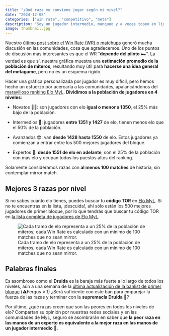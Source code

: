 ```yaml
---
title: "¿Qué raza me conviene jugar según mi nivel?"
date: "2024-12-08"
categories: ["win rate", "competitivo", "meta"]
description: "Soy un jugador intermedio, manqueo y a veces topeo en liga, ¿qué raza debería jugar?"
image: thumbnail.jpg
---
```


Nuestro [último post sobre el Win Rate (WR) o matchups](https://datosyleyendas.com/posts/matchups/) generó mucha discusión en las comunidades, cosa que agradecemos. Uno de los puntos de discusión más interesantes es que el WR "**depende del piloto 🏎️**". La verdad es que sí, nuestra gráfica muestra una **estimación promedio de la población de miteros**, resultando muy útil para **hacerse una idea general del metagame**, pero no es un esquema rígido.

Hacer una gráfica personalizada por jugador es muy difícil, pero hemos hecho un esfuerzo por acercarla a las comunidades, apalancándonos del [maravilloso ranking Elo MyL](https://datosyleyendas.com/elo-myl). **Dividimos a la población de jugadores en 4 niveles**:

-   Novatos 🧑‍🎓: son jugadores con elo **igual o menor a 1350**, el 25% más bajo de la población.

-   Intermedios 🥊: jugadores **entre 1351 y 1427** de elo, tienen menos elo que el 50% de la población.

-   Avanzados 😎: van **desde 1428 hasta 1550** de elo. Estos jugadores ya comienzan a entrar entre los 500 mejores jugadores del bloque.

-   Expertos 🧠: **desde 1551 de elo en adelante**, son el 25% de la población con más elo y ocupan todos los puestos altos del ranking.

Solamente consideramos razas con **al menos 100 matches** de historia, sin contemplar mirror match.

## Mejores 3 razas por nivel

Si no sabes cuánto elo tienes, puedes buscar tu **código TOR** en [Elo MyL](https://datosyleyendas.com/elo-myl). Si no te encuentras en la lista, ¡descuida!, ahí sólo están los 500 mejores jugadores de primer bloque, por lo que tendrás que buscar tu código TOR en [la lista completa de jugadores de Elo MyL](https://docs.google.com/spreadsheets/d/1kR45qa9CH3yiZpRMyTan1Hvmi3DgDkV-Uc2wrSGn1C4/edit?gid=1129691467#gid=1129691467).

![Cada tramo de elo representa a un 25% de la población de miteros; cada Win Rate es calculado con un mínimo de 100 matches que no sean mirror.](razas-por-nivel.jpg){fig-alt="Win Rate de las mejores 3 razas por cada nivel de jugadores. Cada tramo representa a un 25% de la población de miteros; cada Win Rate es calculado con un mínimo de 100 matches que no sean mirror." fig-align="center"}

## Palabras finales

Es asombroso como el **Druida** es la baraja más fuerte a lo largo de todos los niveles, aún a una semana de la [última actualización de la banlist de primer bloque](https://blog.myl.cl/banlist-racial-edicion-primer-bloque/) (⚠️Fergus $\times$ 1) ¿Será suficiente con este ban para emparejar la fuerza de las razas y terminar con la **supremacía Druida** 🥇?

Por último, ¿qué razas creen que son las peores en todos los niveles de elo? Compartan su opinión por nuestras redes sociales y en las comunidades de MyL, seguro se asombrarán en saber que **la peor raza en las manos de un experto es equivalente a la mejor raza en las manos de un jugador intermedio** 🤯.

